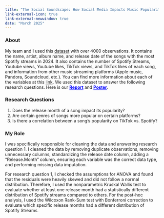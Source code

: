 ```yaml
---
title: "The Social Soundscape: How Social Media Impacts Music Popularity"
link-external-icon: true
link-external-newwindow: true
date: "March 2025"
---
```


### About

My team and I used this [dataset](https://www.kaggle.com/datasets/nelgiriyewithana/most-streamed-spotify-songs-2024) with over 4000 observations. It contains the name, artist, album name, and release date of the songs with the most Spotify streams in 2024. It also contains the number of Spotify Streams, Youtube views, Youtube likes, TikTok views, and TikTok likes of each song, and information from other music streaming platforms (Apple music, Pandora, Soundcloud, etc.). You can find more information about each of the variables at this [link](https://www.kaggle.com/datasets/nelgiriyewithana/most-streamed-spotify-songs-2024). We used this dataset to answer the following research questions. Here is our [**Report**](Stats140XP_FinalReport.pdf){style="color: blue;"} and [**Poster**](Stats140XP_ProjectPoster.pdf){style="color: blue;"}.

### Research Questions

1.  Does the release month of a song impact its popularity?
2.  Are certain genres of songs more popular on certain platforms?
3.  Is there a correlation between a song’s popularity on TikTok vs. Spotify?

### My Role

I was specifically responsible for cleaning the data and answering research question 1. I cleaned the data by removing duplicate observations, removing unnecessary columns, standardizing the release date column, adding a "Release.Month" column, ensuring each variable was the correct data type, and performing missing data imputation.

For research question 1, I checked the assumptions for ANOVA and found that the residuals were heavily skewed and did not follow a normal distribution. Therefore, I used the nonparametric Kruskal Wallis test to evaluate whether at least one release month had a statistically different distribution of Spotify streams compared to others. For the post-hoc analysis, I used the Wilcoxon Rank-Sum test with Bonferroni correction to evaluate which specific release months had a different distribution of Spotify Streams.
